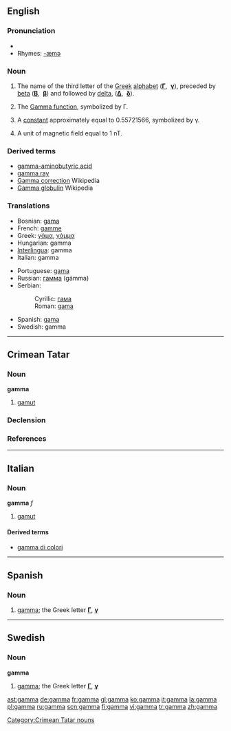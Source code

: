 {{letter_disp2|beta|[[image:Greek_uc_gamma.png|33px]][[image:Greek_lc_gamma.png|28px]] |delta|γάμα|Γ|γ}}
==English==

===Pronunciation===
* {{IPA|/gæmə/}}
* Rhymes: [[Rhymes:English:-æmə|-æmə]]

===Noun===
{{en-noun}}

# The name of the third letter of the [[Greek]] [[alphabet]] ('''[[Γ]]''', &nbsp;'''[[γ]]'''), preceded by [[beta]] ('''[[Β]]''', &nbsp;'''[[β]]''') and followed by [[delta]], ('''[[Δ]]''', &nbsp;'''[[δ]]''').
# {{context|mathematics}} The [[w:Gamma function|Gamma function]], symbolized by Γ.
# {{context|mathematics}} A [[constant]] approximately equal to 0.55721566, symbolized by γ.
# {{context|physics}} A unit of magnetic field equal to 1 nT.

===Derived terms===
* [[gamma-aminobutyric acid]]
* [[gamma ray]]
* [[w:Gamma correction|Gamma correction]] Wikipedia
* [[w:Gamma globulin|Gamma globulin]] Wikipedia

===Translations===
{{rfc-level|Translations at L3+ (AutoFormat would have corrected level of Derived terms)}}
{{top}}
*Bosnian: [[gama]]
*French: [[gamme]] {{f}}
*Greek: [[γάμα]], [[γάμμα]] {{n}}
*Hungarian: gamma
*[[Interlingua]]: gamma
*Italian: gamma
{{mid}}
*Portuguese: [[gama]] {{m}}
*Russian: [[гамма]] (gámma) {{f}}
*Serbian:
*:Cyrillic: [[гама]]
*:Roman: [[gama]]
*Spanish: [[gama]] {{f}}
*Swedish: gamma
{{bottom}}

----

==Crimean Tatar==

===Noun===
'''gamma'''

# [[gamut]]

===Declension===
{{crh-latin-noun|nıñ|ga|nı|da|dan}}

===References===
{{R:Useinov-Mireev 2002}}

[[Category:Crimean Tatar nouns]]

----

==Italian==

===Noun===
'''gamma''' ''f''

# [[gamut]]

====Derived terms====
*[[gamma di colori]]<!-- only if it's a set-phrase -->

----

==Spanish==

===Noun===
{{es-noun-f}}

# [[gamma]]; the Greek letter '''[[Γ]]''', '''[[γ]]'''

----

==Swedish==

===Noun===
'''gamma'''

# [[gamma]]; the Greek letter '''[[Γ]]''', '''[[γ]]'''

[[ast:gamma]]
[[de:gamma]]
[[fr:gamma]]
[[gl:gamma]]
[[ko:gamma]]
[[it:gamma]]
[[la:gamma]]
[[pl:gamma]]
[[ru:gamma]]
[[scn:gamma]]
[[fi:gamma]]
[[vi:gamma]]
[[tr:gamma]]
[[zh:gamma]]